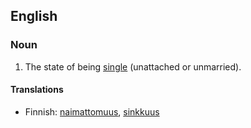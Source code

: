 ==English==

===Noun===
{{en-noun|-}}

# The state of being [[single]] (unattached or unmarried).

====Translations====
{{trans-top}}
* Finnish: [[naimattomuus]], [[sinkkuus]]
{{trans-mid}}
{{trans-bottom}}